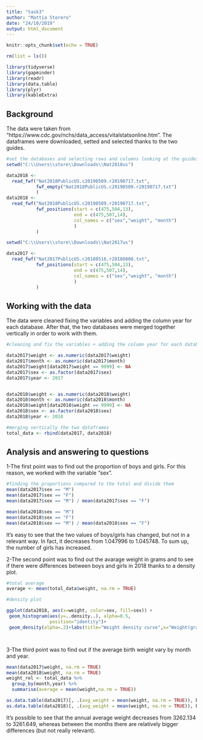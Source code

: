 ```yaml
---
title: "task3"
author: "Mattia Storero"
date: "24/10/2019"
output: html_document
---
```


```r
knitr::opts_chunk$set(echo = TRUE)
```

```r
rm(list = ls())
```

```r
library(tidyverse)
library(gapminder)
library(readr)
library(data.table)
library(plyr)
library(kableExtra)
```
## Background
The data were taken from "https://www.cdc.gov/nchs/data_access/vitalstatsonline.htm". The dataframes were downloaded, setted and selected thanks to the two guides.

```r
#set the databases and selecting rows and columns looking at the guides
setwd("C:\\Users\\store\\Downloads\\Nat2018us")

data2018 <-
  read_fwf("Nat2018PublicUS.c20190509.r20190717.txt",
           fwf_empty("Nat2018PublicUS.c20190509.r20190717.txt")
           )
data2018 <-
  read_fwf("Nat2018PublicUS.c20190509.r20190717.txt",
           fwf_positions(start = c(475,504,13),
                         end = c(475,507,14),
                         col_names = c("sex","weight", "month")
                         )
           )

setwd("C:\\Users\\store\\Downloads\\Nat2017us")

data2017 <-
  read_fwf("Nat2017PublicUS.c20180516.r20180808.txt",
           fwf_positions(start = c(475,504,13),
                         end = c(475,507,14),
                         col_names = c("sex","weight", "month")
                         )
           )


```

## Working with the data
The data were cleaned fixing the variables and adding the column year for each database. After that, the two databases were merged together vertically in order to work with them.

```r
#cleaning and fix the variables + adding the column year for each database

data2017$weight <- as.numeric(data2017$weight)
data2017$month <- as.numeric(data2017$month)
data2017$weight[data2017$weight == 9999] <- NA
data2017$sex <- as.factor(data2017$sex)
data2017$year <- 2017


data2018$weight <- as.numeric(data2018$weight)
data2018$month <- as.numeric(data2018$month)
data2018$weight[data2018$weight == 9999] <- NA
data2018$sex <- as.factor(data2018$sex)
data2018$year <- 2018


```


```r
#merging vertically the two dataframes
total_data <- rbind(data2017, data2018)

```

## Analysis and answering to questions

1-The first point was to find out the proportion of boys and girls. For this reason, we worked with the variable "sex".
```r
#finding the proportions compared to the total and divide them
mean(data2017$sex == "M")
mean(data2017$sex == "F")
mean(data2017$sex == "M") / mean(data2017$sex == "F")

mean(data2018$sex == "M")
mean(data2018$sex == "F")
mean(data2018$sex == "M") / mean(data2018$sex == "F")

```

It's easy to see that the two values of boys/girls has changed, but not in a relevant way. In fact, it decreases from 1.047996 to 1.045748. To sum up, the number of girls has increased.

2-The second point was to find out the avarage weight in grams and to see if there were differences between boys and girls in 2018 thanks to a density plot.
```r
#total average
average <- mean(total_data$weight, na.rm = TRUE)
```

```r
#density plot

ggplot(data2018, aes(x=weight, color=sex, fill=sex)) + 
 geom_histogram(aes(y=..density..), alpha=0.5, 
                position="identity")+
 geom_density(alpha=.2)+labs(title="Weight density curve",x="Weight(grams)", y = "Density")




```

3-The third point was to find out if the average birth weight vary by month and year.

```r
mean(data2017$weight, na.rm = TRUE)
mean(data2018$weight, na.rm = TRUE)
weight_rel <- total_data %>%
  group_by(month,year) %>%
  summarise(average = mean(weight,na.rm = TRUE))
```


```r
as.data.table(data2017)[, .(avg_weight = mean(weight, na.rm = TRUE)), by = month]
as.data.table(data2018)[, .(avg_weight = mean(weight, na.rm = TRUE)), by = month]

```


It's possible to see that the annual average weight decreases from 3262.134 to 3261.649, whereas between the months there are relatively bigger differences (but not really relevant).





